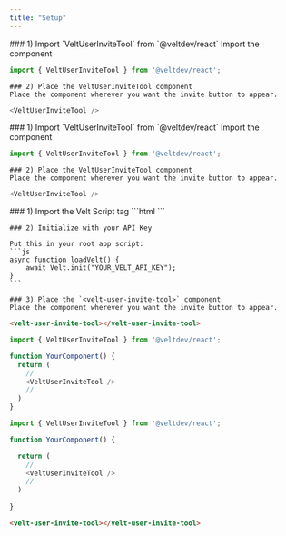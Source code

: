 ```yaml
---
title: "Setup"
---
```


<Tabs>
  <Tab title="React">
    ### 1) Import `VeltUserInviteTool` from `@veltdev/react`
    Import the component

```js
import { VeltUserInviteTool } from '@veltdev/react';
```

    ### 2) Place the VeltUserInviteTool component
    Place the component wherever you want the invite button to appear.

```js
<VeltUserInviteTool />
```

  </Tab>
  <Tab title="Next.js">
    ### 1) Import `VeltUserInviteTool` from `@veltdev/react`
    Import the component

```js
import { VeltUserInviteTool } from '@veltdev/react';
```

    ### 2) Place the VeltUserInviteTool component
    Place the component wherever you want the invite button to appear.

```js
<VeltUserInviteTool />
```

  </Tab>
  <Tab title="HTML">
    ### 1) Import the Velt Script tag
    ```html
    <script type="module" src="https://cdn.jsdelivr.net/npm/@veltdev/sdk@1.0.11/velt.js" onload="loadVelt()"></script>
    ```

    ### 2) Initialize with your API Key

    Put this in your root app script:
    ```js
    async function loadVelt() {
        await Velt.init("YOUR_VELT_API_KEY");
    }
    ```

    ### 3) Place the `<velt-user-invite-tool>` component
    Place the component wherever you want the invite button to appear.

```html
<velt-user-invite-tool></velt-user-invite-tool>
```


  </Tab>
</Tabs>

<RequestExample>

```js React
import { VeltUserInviteTool } from '@veltdev/react';

function YourComponent() {
  return (
    //
    <VeltUserInviteTool />
    //
  )
}
```

```js Next.js
import { VeltUserInviteTool } from '@veltdev/react';

function YourComponent() {

  return (
    //
    <VeltUserInviteTool />
    //
  )
  
}
```

```html HTML
<velt-user-invite-tool></velt-user-invite-tool>
```

</RequestExample>

